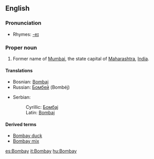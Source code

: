 {{see|bom bay}}
==English==

===Pronunciation===
*Rhymes: [[Rhymes:English:-eɪ|-eɪ]]

===Proper noun===
{{en-proper noun}}

# Former name of [[Mumbai]], the state capital of [[Maharashtra]], [[India]].

====Translations====
{{top}}
*Bosnian: [[Bombaj#Bosnian|Bombaj]] {{m}}
*Russian: [[Бомбей]] (Bombéj) {{m}}
{{mid}}
*Serbian:
*:Cyrillic: [[Бомбај#Serbian|Бомбај]] {{m}}
*:Latin: [[Bombaj#Serbian|Bombaj]] {{m}}
{{bottom}}

====Derived terms====
*[[Bombay duck]]
*[[Bombay mix]]

[[es:Bombay]]
[[it:Bombay]]
[[hu:Bombay]]